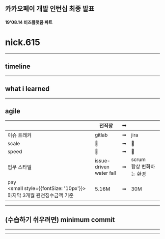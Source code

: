 
## 카카오페이 개발 인턴십 최종 발표

#### 19'08.14 비즈플랫폼 파트

# nick.615


<Contribution />

---

## timeline


<Timeline />

---

## what i learned

---


## agile

|  | 전직장 | ➟ | <KPLogo/> |
| --- | --- | --- | --- |
| 이슈 트래커 | <i className="fab fa-gitlab"></i> gitlab | ➟ | <i className="fab fa-jira"></i>jira |
| scale | 🌱 | ➟ | 🌲 |
| speed | 🐢 | ➟ | 🐆 |
| 업무 스타일 | issue-driven<br/>water fall | ➟ | scrum<br/>항상 변화하는 환경 |
| pay<br/><small style={{fontSize: '10px'}}>마지막 3개월 원천징수금액 기준</small> | 5.16M | ➟ | 30M |

---


## (수습하기 쉬우려면) minimum commit

<Commit />

---


<BeforeAfter />

---
